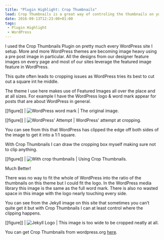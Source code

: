 ```yaml
---
title: "Plugin Highlight: Crop Thumbnails"
lead: Crop Thumbnails is a great way of controling the thumbnails on your WordPress site.
date: 2016-09-13T12:23:00+01:00
tags:
 - Plugin Highlight
 - WordPress
---
```

I used the Crop Thumbnails Plugin on pretty much every WordPress site I setup. More and more WordPress themes are becoming image heavy using a pre post image in particular. All the designs from our designer feature images on every page and most of our sites leverage the featured image feature in WordPress.

This quite often leads to cropping issues as WordPress tries its best to cut out a square int he middle.

The theme I use here makes use of Featured Images all over the place and at all sizes. For example I have the WordPress logo & word mark appear for posts that are about WordPress in general.

[[figure]]
| ![WordPress word mark](./wordmark.png)
| The original image.

[[figure]]
| ![WordPress' Attempt](./wordmark-wp-thumb.png)
| WordPress' attempt at cropping.

You can see from this that WordPress has clipped the edge off both sides of the image to get it into a 1:1 square.

With Crop Thumbnails I can draw the cropping box myself making sure not to clip anything.

[[figure]]
| ![With crop thumbnails](./wordmark-thumb.png)
| Using Crop Thumbnails.

Much Better!

There was no way to fit the whole of WordPress into the ratio of the thumbnails on this theme but I could fit the logo. In the WordPress media library this image is the same as the full word mark. There is also no wasted space in this image with the logo nearly touching every side.

You can see from the Jekyll image on this site that sometimes you can’t quite get it but with Crop Thumbnails I can at least control where the clipping happens.

[[figure]]
| ![Jekyll Logo](./jekyll-thumb.png)
| This image is too wide to be cropped neatly at all.

You can get Crop Thumbnails from wordpress.org [here](https://en-gb.wordpress.org/plugins/crop-thumbnails/).
